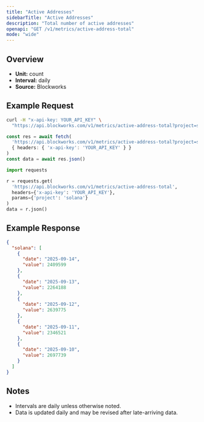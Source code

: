 ```yaml
---
title: "Active Addresses"
sidebarTitle: "Active Addresses"
description: "Total number of active addresses"
openapi: "GET /v1/metrics/active-address-total"
mode: "wide"
---
```


## Overview

- **Unit:** count
- **Interval:** daily
- **Source:** Blockworks

## Example Request

<CodeGroup>

```bash cURL
curl -H "x-api-key: YOUR_API_KEY" \
  "https://api.blockworks.com/v1/metrics/active-address-total?project=solana"
```

```typescript TypeScript
const res = await fetch(
  'https://api.blockworks.com/v1/metrics/active-address-total?project=solana',
  { headers: { 'x-api-key': 'YOUR_API_KEY' } }
)
const data = await res.json()
```

```python Python
import requests

r = requests.get(
  'https://api.blockworks.com/v1/metrics/active-address-total',
  headers={'x-api-key': 'YOUR_API_KEY'},
  params={'project': 'solana'}
)
data = r.json()
```

</CodeGroup>

## Example Response

```json
{
  "solana": [
    {
      "date": "2025-09-14",
      "value": 2409599
    },
    {
      "date": "2025-09-13",
      "value": 2264188
    },
    {
      "date": "2025-09-12",
      "value": 2639775
    },
    {
      "date": "2025-09-11",
      "value": 2346521
    },
    {
      "date": "2025-09-10",
      "value": 2697739
    }
  ]
}
```

## Notes
- Intervals are daily unless otherwise noted.
- Data is updated daily and may be revised after late-arriving data.